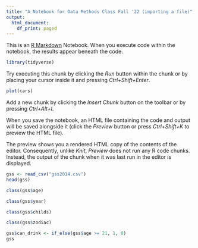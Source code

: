 ```yaml
---
title: "A Notebook for Data Methods Class Fall '22 (importing a file)"
output:
  html_document:
    df_print: paged
---
```


This is an [R Markdown](http://rmarkdown.rstudio.com) Notebook. When you execute code within the notebook, the results appear beneath the code. 

```r
library(tidyverse)
```

Try executing this chunk by clicking the *Run* button within the chunk or by placing your cursor inside it and pressing *Ctrl+Shift+Enter*. 

```r
plot(cars)
```

Add a new chunk by clicking the *Insert Chunk* button on the toolbar or by pressing *Ctrl+Alt+I*.

When you save the notebook, an HTML file containing the code and output will be saved alongside it (click the *Preview* button or press *Ctrl+Shift+K* to preview the HTML file).

The preview shows you a rendered HTML copy of the contents of the editor. Consequently, unlike *Knit*, *Preview* does not run any R code chunks. Instead, the output of the chunk when it was last run in the editor is displayed.

```r
gss <- read_csv("gss2014.csv")
head(gss)
```

```r
class(gss$age)
```

```r
class(gss$year)
```

```r
class(gss$childs)
```

```r
class(gss$zodiac)
```

```r
gss$can_drink <- if_else(gss$age >= 21, 1, 0)
gss
```